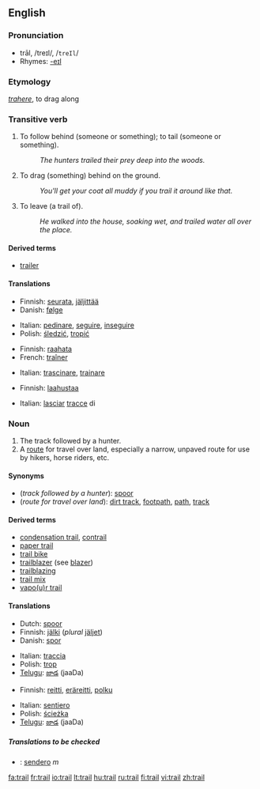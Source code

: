 {{wikipedia|dab=trail (disambiguation)|trail}}
==English==

===Pronunciation===
*trāl, /treɪl/, /<tt>treIl</tt>/
*Rhymes: [[Rhymes:English:-eɪl|-eɪl]]

===Etymology===
{{L.}} ''[[trahere]]'', to drag along

===Transitive verb===
{{rfc-trverb|Transitive verb}}
{{en-verb}}

# To follow behind (someone or something); to tail (someone or something).
#:''The hunters trailed their prey deep into the woods.''
# To drag (something) behind on the ground.
#:''You'll get your coat all muddy if you trail it around like that.''
# To leave (a trail of).
#:''He walked into the house, soaking wet, and trailed water all over the place.''

====Derived terms====
<!--derived from the verb-->
*[[trailer]]

====Translations====

{{trans-top|follow behind}}
*Finnish: [[seurata]], [[jäljittää]]
*Danish: [[følge]]
{{trans-mid}}
*Italian: [[pedinare]], [[seguire]], [[inseguire]]
*Polish: [[śledzić]], [[tropić]]
{{trans-bottom}}

{{trans-top|drag behind}}
*Finnish: [[raahata]]
*French: [[traîner]]
{{trans-mid}}
*Italian: [[trascinare]], [[trainare]]
{{trans-bottom}}

{{trans-top|leave (a trail of)}}
*Finnish: [[laahustaa]]
{{trans-mid}}
*Italian: [[lasciare|lasciar]] [[traccia|tracce]] di
{{trans-bottom}}

===Noun===
{{wikipedia|trail|trail (route)}}
{{en-noun}}

# The track followed by a hunter.
# A [[route]] for travel over land, especially a narrow, unpaved route for use by hikers, horse riders, etc.

====Synonyms====
*(''track followed by a hunter''): [[spoor]]
*(''route for travel over land''): [[dirt track]], [[footpath]], [[path]], [[track]]

====Derived terms====
<!--derived from the noun-->
*[[condensation trail]], [[contrail]]
*[[paper trail]]
*[[trail bike]]
*[[trailblazer]] (see [[blazer]])
*[[trailblazing]]
*[[trail mix]]
*[[vapour trail|vapo(u)r trail]]

====Translations====

{{trans-top|track followed by a hunter}}
*Dutch: [[spoor]]
*Finnish: [[jälki]] (''plural'' [[jäljet]])
*Danish: [[spor]]
{{trans-mid}}
*Italian: [[traccia]] {{f}}
*Polish: [[trop]] {{m}}
*[[Telugu]]: [[జాడ]] (jaaDa)
{{trans-bottom}}

{{trans-top|route for travel over land}}
*Finnish: [[reitti]], [[eräreitti]], [[polku]]
{{trans-mid}}
*Italian: [[sentiero]] {{m}}
*Polish: [[ścieżka]] {{f}}
*[[Telugu]]: [[జాడ]] (jaaDa)
{{trans-bottom}}

=====Translations to be checked=====
<!--Remove this section once all of the translations below have been moved into the tables above.-->
{{checktrans}}
*{{ttbc|Spanish}}: [[sendero]] ''m''

[[fa:trail]]
[[fr:trail]]
[[io:trail]]
[[lt:trail]]
[[hu:trail]]
[[ru:trail]]
[[fi:trail]]
[[vi:trail]]
[[zh:trail]]